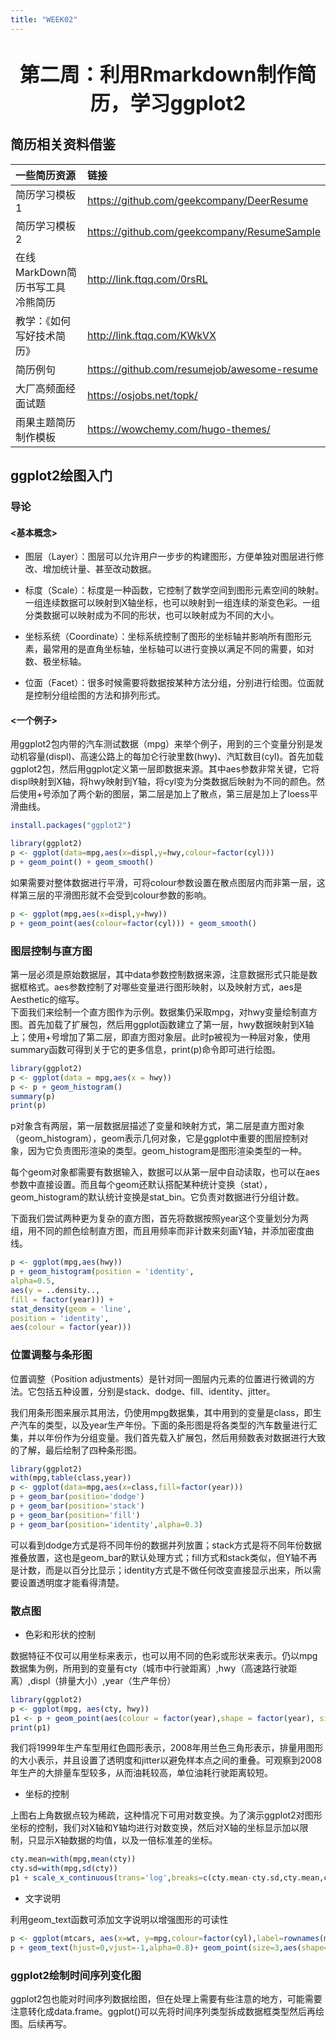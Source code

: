 ---
title: "WEEK02"
---

<center>
     <h1><font size="6">第二周：利用Rmarkdown制作简历，学习ggplot2</font></h1>
 </center>
 
## 简历相关资料借鉴

| 一些简历资源    | 链接 |
| :----------- | :----------- |
| 简历学习模板1   | <a href="https://github.com/geekcompany/DeerResume">https://github.com/geekcompany/DeerResume</a>|
| 简历学习模板2   | <a href="https://github.com/geekcompany/ResumeSample">https://github.com/geekcompany/ResumeSample</a>|
| 在线MarkDown简历书写工具 冷熊简历   | <a href="http://link.ftqq.com/0rsRL">http://link.ftqq.com/0rsRL</a>|
| 教学：《如何写好技术简历》   | <a href="http://link.ftqq.com/KWkVX">http://link.ftqq.com/KWkVX</a>|
| 简历例句     | <a href="https://github.com/resumejob/awesome-resume">https://github.com/resumejob/awesome-resume</a>      |
| 大厂高频面经面试题      | <a href="https://osjobs.net/topk/">https://osjobs.net/topk/</a>      |  
| 雨果主题简历制作模板   | <a href="https://wowchemy.com/hugo-themes/">https://wowchemy.com/hugo-themes/</a>|

## ggplot2绘图入门

### 导论

#### <基本概念>

- 图层（Layer）：图层可以允许用户一步步的构建图形，方便单独对图层进行修改、增加统计量、甚至改动数据。

- 标度（Scale）：标度是一种函数，它控制了数学空间到图形元素空间的映射。一组连续数据可以映射到X轴坐标，也可以映射到一组连续的渐变色彩。一组分类数据可以映射成为不同的形状，也可以映射成为不同的大小。

- 坐标系统（Coordinate）：坐标系统控制了图形的坐标轴并影响所有图形元素，最常用的是直角坐标轴，坐标轴可以进行变换以满足不同的需要，如对数、极坐标轴。

- 位面（Facet）：很多时候需要将数据按某种方法分组，分别进行绘图。位面就是控制分组绘图的方法和排列形式。

#### <一个例子>

用ggplot2包内带的汽车测试数据（mpg）来举个例子，用到的三个变量分别是发动机容量(displ)、高速公路上的每加仑行驶里数(hwy)、汽缸数目(cyl)。首先加载ggplot2包，然后用ggplot定义第一层即数据来源。其中aes参数非常关键，它将displ映射到X轴，将hwy映射到Y轴，将cyl变为分类数据后映射为不同的颜色。然后使用+号添加了两个新的图层，第二层是加上了散点，第三层是加上了loess平滑曲线。

```{r warning=FALSE}
install.packages("ggplot2")
```

```{r warning=FALSE}
library(ggplot2)
p <- ggplot(data=mpg,aes(x=displ,y=hwy,colour=factor(cyl)))
p + geom_point() + geom_smooth()
```

如果需要对整体数据进行平滑，可将colour参数设置在散点图层内而非第一层，这样第三层的平滑图形就不会受到colour参数的影响。

```{r}
p <- ggplot(mpg,aes(x=displ,y=hwy))
p + geom_point(aes(colour=factor(cyl))) + geom_smooth()
```

### 图层控制与直方图

第一层必须是原始数据层，其中data参数控制数据来源，注意数据形式只能是数据框格式。aes参数控制了对哪些变量进行图形映射，以及映射方式，aes是Aesthetic的缩写。  
下面我们来绘制一个直方图作为示例。数据集仍采取mpg，对hwy变量绘制直方图。首先加载了扩展包，然后用ggplot函数建立了第一层，hwy数据映射到X轴上；使用+号增加了第二层，即直方图对象层。此时p被视为一种层对象，使用summary函数可得到关于它的更多信息，print(p)命令即可进行绘图。

```{r}
library(ggplot2)
p <- ggplot(data = mpg,aes(x = hwy))
p <- p + geom_histogram()
summary(p)
print(p)
```

p对象含有两层，第一层数据层描述了变量和映射方式，第二层是直方图对象（geom_histogram），geom表示几何对象，它是ggplot中重要的图层控制对象，因为它负责图形渲染的类型。geom_histogram是图形渲染类型的一种。

每个geom对象都需要有数据输入，数据可以从第一层中自动读取，也可以在aes参数中直接设置。而且每个geom还默认搭配某种统计变换（stat），geom_histogram的默认统计变换是stat_bin。它负责对数据进行分组计数。

下面我们尝试两种更为复杂的直方图，首先将数据按照year这个变量划分为两组，用不同的颜色绘制直方图，而且用频率而非计数来刻画Y轴，并添加密度曲线。

```{r}
p <- ggplot(mpg,aes(hwy))
p + geom_histogram(position = 'identity',
alpha=0.5,
aes(y = ..density..,
fill = factor(year))) +
stat_density(geom = 'line',
position = 'identity',
aes(colour = factor(year)))
```

### 位置调整与条形图

位置调整（Position adjustments）是针对同一图层内元素的位置进行微调的方法。它包括五种设置，分别是stack、dodge、fill、identity、jitter。

我们用条形图来展示其用法，仍使用mpg数据集，其中用到的变量是class，即生产汽车的类型，以及year生产年份。下面的条形图是将各类型的汽车数量进行汇集，并以年份作为分组变量。我们首先载入扩展包，然后用频数表对数据进行大致的了解，最后绘制了四种条形图。

```{r}
library(ggplot2)
with(mpg,table(class,year))
p <- ggplot(data=mpg,aes(x=class,fill=factor(year)))
p + geom_bar(position='dodge')
p + geom_bar(position='stack')
p + geom_bar(position='fill')
p + geom_bar(position='identity',alpha=0.3)
```

可以看到dodge方式是将不同年份的数据并列放置；stack方式是将不同年份数据推叠放置，这也是geom_bar的默认处理方式；fill方式和stack类似，但Y轴不再是计数，而是以百分比显示；identity方式是不做任何改变直接显示出来，所以需要设置透明度才能看得清楚。

### 散点图

- 色彩和形状的控制

数据特征不仅可以用坐标来表示，也可以用不同的色彩或形状来表示。仍以mpg数据集为例，所用到的变量有cty（城市中行驶距离）,hwy（高速路行驶距离）,displ（排量大小）,year（生产年份）

```{r}
library(ggplot2)
p <- ggplot(mpg, aes(cty, hwy))
p1 <- p + geom_point(aes(colour = factor(year),shape = factor(year), size = displ), alpha = 0.6, position = 'jitter')
print(p1)
```

我们将1999年生产车型用红色圆形表示，2008年用兰色三角形表示，排量用图形的大小表示，并且设置了透明度和jitter以避免样本点之间的重叠。可观察到2008年生产的大排量车型较多，从而油耗较高，单位油耗行驶距离较短。

- 坐标的控制

上图右上角数据点较为稀疏，这种情况下可用对数变换。为了演示ggplot2对图形坐标的控制，我们对X轴和Y轴均进行对数变换，然后对X轴的坐标显示加以限制，只显示X轴数据的均值，以及一倍标准差的坐标。

```{r}
cty.mean=with(mpg,mean(cty))
cty.sd=with(mpg,sd(cty))
p1 + scale_x_continuous(trans='log',breaks=c(cty.mean-cty.sd,cty.mean,cty.mean+cty.sd), labels=c("high", "mean", "low")) + scale_y_continuous(trans='log')
```

- 文字说明

利用geom_text函数可添加文字说明以增强图形的可读性

```{r}
p <- ggplot(mtcars, aes(x=wt, y=mpg,colour=factor(cyl),label=rownames(mtcars)))
p + geom_text(hjust=0,vjust=-1,alpha=0.8)+ geom_point(size=3,aes(shape=factor(cyl)))
```

### ggplot2绘制时间序列变化图

ggplot2包也能对时间序列数据绘图，但在处理上需要有些注意的地方，可能需要注意转化成data.frame。ggplot()可以先将时间序列类型拆成数据框类型然后再绘图。后续再写。
